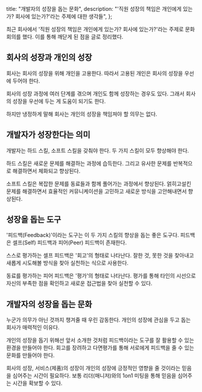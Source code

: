   title: "개발자의 성장을 돕는 문화",
  description:
    "'직원 성장의 책임은 개인에게 있는가? 회사에 있는가?'라는 주제에 대한 생각들",
};

최근 회사에서 '직원 성장의 책임은 개인에게 있는가? 회사에 있는가?'라는 주제로 문화 회의를 했다. 이를 통해 깨닫게 된 점을 글로 정리했다.

## 회사의 성장과 개인의 성장

회사는 회사의 성장을 위해 개인을 고용한다. 따라서 고용된 개인은 회사의 성장을 우선에 두어야 한다.

회사의 성장 과정에 여러 단계를 겪으며 개인도 함께 성장하는 경우도 있다. 그래서 회사의 성장을 우선에 두는 게 도움이 되기도 한다.

하지만 냉정하게 말해 회사는 개인의 성장을 책임져야 할 의무는 없다.

## 개발자가 성장한다는 의미

개발자는 하드 스킬, 소프트 스킬을 갖춰야 한다. 두 가지 스킬이 모두 향상해야 한다.

하드 스킬은 새로운 문제를 해결하는 과정에 습득한다. 그리고 유사한 문제를 반복적으로 해결하면서 체화되고 향상된다.

소프트 스킬은 복잡한 문제를 동료들과 함께 풀어가는 과정에서 향상된다. 얽히고설킨 문제를 해결하면서 효율적인 커뮤니케이션을 고민하고 새로운 방식을 고안해내면서 향상된다.

## 성장을 돕는 도구

'피드백(Feedback)'이라는 도구는 이 두 가지 스킬의 향상을 돕는 좋은 도구다. 피드백은 셀프(Self) 피드백과 피어(Peer) 피드백이 존재한다.

스스로 평가하는 셀프 피드백은 '회고'의 형태로 나타난다. 잘한 것, 못한 것을 찾아내고 새롭게 시도해볼 방식을 찾아 실천하는 식으로 사용한다.

동료를 평가하는 피어 피드백은 '평가'의 형태로 나타난다. 평가를 통해 타인의 시선으로 자신의 부족한 점을 확인하고 새로운 접근법을 찾아 실천할 수 있다.

## 개발자의 성장을 돕는 문화

누군가 의무가 아닌 것까지 챙겨줄 때 우린 감동한다. 개인의 성장에 관심을 두고 돕는 회사가 매력적인 이유다.

개인의 성장을 돕기 위해선 앞서 소개한 것처럼 피드백이라는 도구를 잘 활용할 수 있는 환경을 만들어야 한다. 회고를 장려하고 다면평가를 통해 서로에게 피드백을 줄 수 있는 문화를 만들어야 한다.

회사의 성장, 서비스(제품)의 성장이 개인의 성장에 긍정적인 영향을 줄 것이라는 믿음을 심어주는 시간이 필요하다. 보통 리더(매니저)와의 1on1 미팅을 통해 믿음을 심어주는 시간을 확보할 수 있다.
